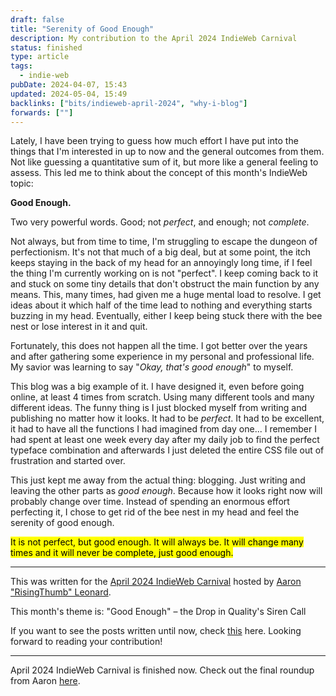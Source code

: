 ```yaml
---
draft: false
title: "Serenity of Good Enough"
description: My contribution to the April 2024 IndieWeb Carnival
status: finished
type: article
tags:
  - indie-web
pubDate: 2024-04-07, 15:43
updated: 2024-05-04, 15:49
backlinks: ["bits/indieweb-april-2024", "why-i-blog"]
forwards: [""]
---
```


Lately, I have been trying to guess how much effort I have put into the things that I'm interested in up to now and the general outcomes from them. Not like guessing a quantitative sum of it, but more like a general feeling to assess. This led me to think about the concept of this month's IndieWeb topic:

**Good Enough.**

Two very powerful words. Good; not _perfect_, and enough; not _complete_.

Not always, but from time to time, I'm struggling to escape the dungeon of perfectionism. It's not that much of a big deal, but at some point, the itch keeps staying in the back of my head for an annoyingly long time, if I feel the thing I'm currently working on is not "perfect". I keep coming back to it and stuck on some tiny details that don't obstruct the main function by any means. This, many times, had given me a huge mental load to resolve. I get ideas about it which half of the time lead to nothing and everything starts buzzing in my head. Eventually, either I keep being stuck there with the bee nest or lose interest in it and quit.

Fortunately, this does not happen all the time. I got better over the years and after gathering some experience in my personal and professional life. My savior was learning to say "_Okay, that's good enough_" to myself.

This blog was a big example of it. I have designed it, even before going online, at least 4 times from scratch. Using many different tools and many different ideas. The funny thing is I just blocked myself from writing and publishing no matter how it looks. It had to be _perfect_. It had to be excellent, it had to have all the functions I had imagined from day one... I remember I had spent at least one week every day after my daily job to find the perfect typeface combination and afterwards I just deleted the entire CSS file out of frustration and started over.

This just kept me away from the actual thing: blogging. Just writing and leaving the other parts as _good enough_. Because how it looks right now will probably change over time. Instead of spending an enormous effort perfecting it, I chose to get rid of the bee nest in my head and feel the serenity of good enough.

<mark class="hltr-ah">It is not perfect, but good enough. It will always be. It will change many times and it will never be complete, just good enough.</mark>

<hr />

This was written for the [April 2024 IndieWeb Carnival](https://risingthumb.xyz/Writing/Blog/IndieWeb_Carnival_of_April) hosted by [Aaron "RisingThumb" Leonard](https://risingthumb.xyz).

This month's theme is: "Good Enough" – the Drop in Quality's Siren Call

If you want to see the posts written until now, check [this](https://risingthumb.xyz/Writing/Blog/IndieWeb_Carnival_of_April_Roundup) here. Looking forward to reading your contribution!

<hr/>

April 2024 IndieWeb Carnival is finished now. Check out the final roundup from Aaron [here](https://risingthumb.xyz/Writing/Blog/IndieWeb_Carnival_of_April_Final_Roundup).
